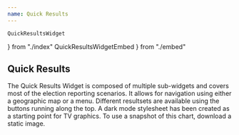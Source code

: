 ```yaml
---
name: Quick Results
---
```


    QuickResultsWidget
} from "./index"
    QuickResultsWidgetEmbed
} from "./embed"


## Quick Results

The Quick Results Widget is composed of multiple sub-widgets and covers most of the election reporting scenarios. It allows for navigation using either a geographic map or a menu. Different resultsets are available using the buttons running along the top. A dark mode stylesheet has been created as a starting point for TV graphics. To use a snapshot of this chart, download a static image.

<Playground>
    <QuickResultsWidget/>
    <QuickResultsWidgetEmbed />
</Playground>
